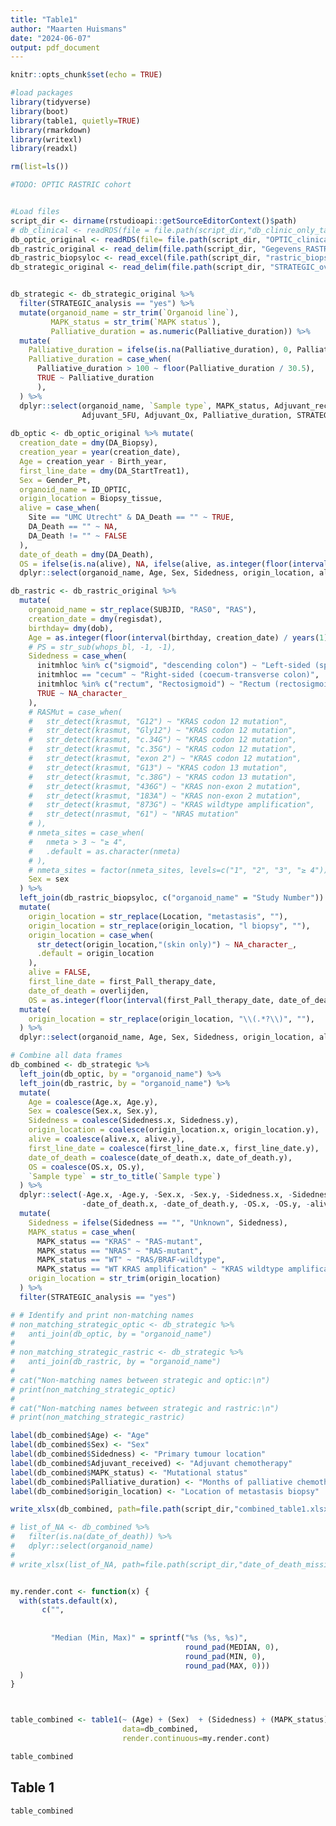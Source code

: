 ```yaml
---
title: "Table1"
author: "Maarten Huismans"
date: "2024-06-07"
output: pdf_document
---
```


```r
knitr::opts_chunk$set(echo = TRUE)

#load packages
library(tidyverse)
library(boot) 
library(table1, quietly=TRUE)
library(rmarkdown)
library(writexl)
library(readxl)

rm(list=ls())

#TODO: OPTIC RASTRIC cohort


#Load files
script_dir <- dirname(rstudioapi::getSourceEditorContext()$path)
# db_clinical <- readRDS(file = file.path(script_dir,"db_clinic_only_table1.Rds"))
db_optic_original <- readRDS(file= file.path(script_dir, "OPTIC_clinical_data.rds"))
db_rastric_original <- read_delim(file.path(script_dir, "Gegevens_RASTRIC.csv"), delim=",")
db_rastric_biopsyloc <- read_excel(file.path(script_dir, "rastric_biopsy_locations.xlsx"))
db_strategic_original <- read_delim(file.path(script_dir, "STRATEGIC_overview3.csv"), delim=";")


db_strategic <- db_strategic_original %>% 
  filter(STRATEGIC_analysis == "yes") %>%
  mutate(organoid_name = str_trim(`Organoid line`), 
         MAPK_status = str_trim(`MAPK status`),
         Palliative_duration = as.numeric(Palliative_duration)) %>%
  mutate(
    Palliative_duration = ifelse(is.na(Palliative_duration), 0, Palliative_duration),
    Palliative_duration = case_when(
      Palliative_duration > 100 ~ floor(Palliative_duration / 30.5),
      TRUE ~ Palliative_duration
      ),
  ) %>%
  dplyr::select(organoid_name, `Sample type`, MAPK_status, Adjuvant_received, 
                Adjuvant_5FU, Adjuvant_Ox, Palliative_duration, STRATEGIC_analysis)
  
db_optic <- db_optic_original %>% mutate(
  creation_date = dmy(DA_Biopsy),
  creation_year = year(creation_date),
  Age = creation_year - Birth_year, 
  first_line_date = dmy(DA_StartTreat1),
  Sex = Gender_Pt, 
  organoid_name = ID_OPTIC,
  origin_location = Biopsy_tissue, 
  alive = case_when(
    Site == "UMC Utrecht" & DA_Death == "" ~ TRUE, 
    DA_Death == "" ~ NA,
    DA_Death != "" ~ FALSE
  ),
  date_of_death = dmy(DA_Death), 
  OS = ifelse(is.na(alive), NA, ifelse(alive, as.integer(floor(interval(first_line_date, today()) / months(1))), as.integer(floor(interval(first_line_date, date_of_death) / months(1)))))) %>%
  dplyr::select(organoid_name, Age, Sex, Sidedness, origin_location, alive, first_line_date, date_of_death, OS)

db_rastric <- db_rastric_original %>%
  mutate(
    organoid_name = str_replace(SUBJID, "RAS0", "RAS"),
    creation_date = dmy(regisdat),
    birthday= dmy(dob), 
    Age = as.integer(floor(interval(birthday, creation_date) / years(1))), 
    # PS = str_sub(whops_bl, -1, -1), 
    Sidedness = case_when(
      initmhloc %in% c("sigmoid", "descending colon") ~ "Left-sided (splenic flexure-sigmoid)",
      initmhloc == "cecum" ~ "Right-sided (coecum-transverse colon)",
      initmhloc %in% c("rectum", "Rectosigmoid") ~ "Rectum (rectosigmoid/rectal)",
      TRUE ~ NA_character_
    ),
    # RASMut = case_when(
    #   str_detect(krasmut, "G12") ~ "KRAS codon 12 mutation", 
    #   str_detect(krasmut, "Gly12") ~ "KRAS codon 12 mutation",
    #   str_detect(krasmut, "c.34G") ~ "KRAS codon 12 mutation", 
    #   str_detect(krasmut, "c.35G") ~ "KRAS codon 12 mutation", 
    #   str_detect(krasmut, "exon 2") ~ "KRAS codon 12 mutation", 
    #   str_detect(krasmut, "G13") ~ "KRAS codon 13 mutation", 
    #   str_detect(krasmut, "c.38G") ~ "KRAS codon 13 mutation",
    #   str_detect(krasmut, "436G") ~ "KRAS non-exon 2 mutation",
    #   str_detect(krasmut, "183A") ~ "KRAS non-exon 2 mutation",
    #   str_detect(krasmut, "873G") ~ "KRAS wildtype amplification",
    #   str_detect(nrasmut, "61") ~ "NRAS mutation"
    # ), 
    # nmeta_sites = case_when(
    #   nmeta > 3 ~ "≥ 4",
    #   .default = as.character(nmeta)
    # ),
    # nmeta_sites = factor(nmeta_sites, levels=c("1", "2", "3", "≥ 4")),
    Sex = sex
  ) %>% 
  left_join(db_rastric_biopsyloc, c("organoid_name" = "Study Number")) %>%
  mutate(
    origin_location = str_replace(Location, "metastasis", ""),
    origin_location = str_replace(origin_location, "l biopsy", ""),
    origin_location = case_when(
      str_detect(origin_location,"(skin only)") ~ NA_character_, 
      .default = origin_location
    ), 
    alive = FALSE,
    first_line_date = first_Pall_therapy_date,
    date_of_death = overlijden,
    OS = as.integer(floor(interval(first_Pall_therapy_date, date_of_death) / months(1)))) %>%
  mutate(
    origin_location = str_replace(origin_location, "\\(.*?\\)", ""),
  ) %>%
  dplyr::select(organoid_name, Age, Sex, Sidedness, origin_location, alive, first_line_date, date_of_death, OS)

# Combine all data frames
db_combined <- db_strategic %>%
  left_join(db_optic, by = "organoid_name") %>%
  left_join(db_rastric, by = "organoid_name") %>%
  mutate(
    Age = coalesce(Age.x, Age.y),
    Sex = coalesce(Sex.x, Sex.y),
    Sidedness = coalesce(Sidedness.x, Sidedness.y),
    origin_location = coalesce(origin_location.x, origin_location.y),
    alive = coalesce(alive.x, alive.y),
    first_line_date = coalesce(first_line_date.x, first_line_date.y),
    date_of_death = coalesce(date_of_death.x, date_of_death.y),
    OS = coalesce(OS.x, OS.y),
    `Sample type` = str_to_title(`Sample type`)
  ) %>%
  dplyr::select(-Age.x, -Age.y, -Sex.x, -Sex.y, -Sidedness.x, -Sidedness.y, -origin_location.x, -origin_location.y,
                -date_of_death.x, -date_of_death.y, -OS.x, -OS.y, -alive.x, -alive.y, -first_line_date.x, -first_line_date.y) %>%
  mutate(
    Sidedness = ifelse(Sidedness == "", "Unknown", Sidedness), 
    MAPK_status = case_when(
      MAPK_status == "KRAS" ~ "RAS-mutant", 
      MAPK_status == "NRAS" ~ "RAS-mutant", 
      MAPK_status == "WT" ~ "RAS/BRAF-wildtype",
      MAPK_status == "WT KRAS amplification" ~ "KRAS wildtype amplification"),
    origin_location = str_trim(origin_location)
  ) %>% 
  filter(STRATEGIC_analysis == "yes") 

# # Identify and print non-matching names
# non_matching_strategic_optic <- db_strategic %>%
#   anti_join(db_optic, by = "organoid_name")
# 
# non_matching_strategic_rastric <- db_strategic %>%
#   anti_join(db_rastric, by = "organoid_name")
# 
# cat("Non-matching names between strategic and optic:\n")
# print(non_matching_strategic_optic)
# 
# cat("Non-matching names between strategic and rastric:\n")
# print(non_matching_strategic_rastric)

label(db_combined$Age) <- "Age" 
label(db_combined$Sex) <- "Sex" 
label(db_combined$Sidedness) <- "Primary tumour location"
label(db_combined$Adjuvant_received) <- "Adjuvant chemotherapy"
label(db_combined$MAPK_status) <- "Mutational status"
label(db_combined$Palliative_duration) <- "Months of palliative chemotherapy"
label(db_combined$origin_location) <- "Location of metastasis biopsy"

write_xlsx(db_combined, path=file.path(script_dir,"combined_table1.xlsx"))

# list_of_NA <- db_combined %>%
#   filter(is.na(date_of_death)) %>%
#   dplyr::select(organoid_name)
# 
# write_xlsx(list_of_NA, path=file.path(script_dir,"date_of_death_missing.xlsx"))


my.render.cont <- function(x) {
  with(stats.default(x), 
       c("",
         
         
         "Median (Min, Max)" = sprintf("%s (%s, %s)",
                                       round_pad(MEDIAN, 0), 
                                       round_pad(MIN, 0), 
                                       round_pad(MAX, 0)))
  )
}



table_combined <- table1(~ (Age) + (Sex)  + (Sidedness) + (MAPK_status) + (origin_location) + (Adjuvant_received) + (Palliative_duration) | `Sample type`, 
                         data=db_combined, 
                         render.continuous=my.render.cont)

table_combined
```


## Table 1



```r
table_combined
```

